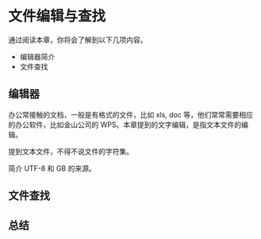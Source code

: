 # 文件编辑与查找 {#chap:vim-find}

通过阅读本章，你将会了解到以下几项内容。

- 编辑器简介
- 文件查找

## 编辑器

办公常接触的文档，一般是有格式的文件，比如 xls, doc 等，他们常常需要相应的办公软件，比如金山公司的 WPS。本章提到的文字编辑，是指文本文件的编辑。

提到文本文件，不得不说文件的字符集。

简介 UTF-8 和 GB 的来源。



## 文件查找

## 总结